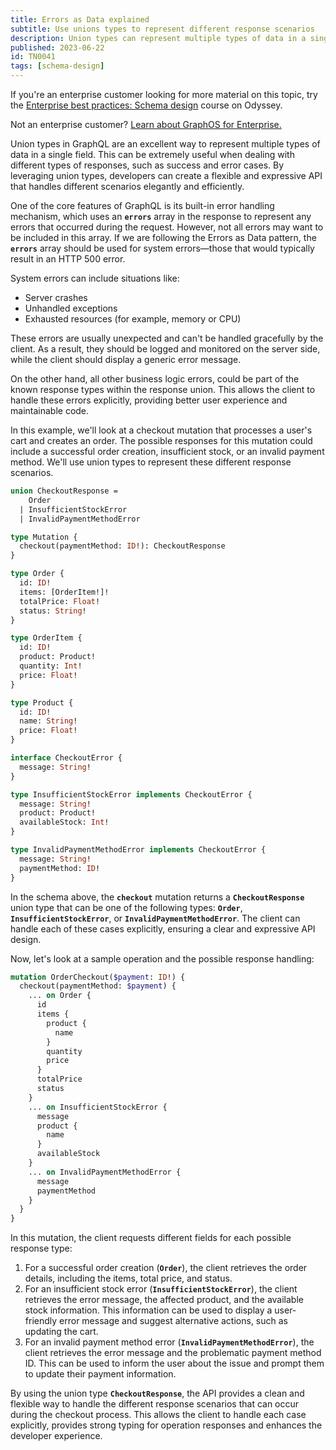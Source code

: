 ```yaml
---
title: Errors as Data explained
subtitle: Use unions types to represent different response scenarios
description: Union types can represent multiple types of data in a single field and can help you handle GraphQL responses with clarity and flexibility.
published: 2023-06-22
id: TN0041
tags: [schema-design]
---
```


<Tip>

If you're an enterprise customer looking for more material on this topic, try the [Enterprise best practices: Schema design](https://www.apollographql.com/tutorials/schema-design-best-practices) course on Odyssey.

Not an enterprise customer? [Learn about GraphOS for Enterprise.](/graphos/enterprise)

</Tip>

Union types in GraphQL are an excellent way to represent multiple types of data in a single field. This can be extremely useful when dealing with different types of responses, such as success and error cases. By leveraging union types, developers can create a flexible and expressive API that handles different scenarios elegantly and efficiently.

One of the core features of GraphQL is its built-in error handling mechanism, which uses an **`errors`** array in the response to represent any errors that occurred during the request. However, not all errors may want to be included in this array. If we are following the Errors as Data pattern, the **`errors`** array should be used for system errors—those that would typically result in an HTTP 500 error.

System errors can include situations like:

- Server crashes
- Unhandled exceptions
- Exhausted resources (for example, memory or CPU)

These errors are usually unexpected and can't be handled gracefully by the client. As a result, they should be logged and monitored on the server side, while the client should display a generic error message.

On the other hand, all other business logic errors, could be part of the known response types within the response union. This allows the client to handle these errors explicitly, providing better user experience and maintainable code.

In this example, we'll look at a checkout mutation that processes a user's cart and creates an order. The possible responses for this mutation could include a successful order creation, insufficient stock, or an invalid payment method. We'll use union types to represent these different response scenarios.

```graphql
union CheckoutResponse =
    Order
  | InsufficientStockError
  | InvalidPaymentMethodError

type Mutation {
  checkout(paymentMethod: ID!): CheckoutResponse
}

type Order {
  id: ID!
  items: [OrderItem!]!
  totalPrice: Float!
  status: String!
}

type OrderItem {
  id: ID!
  product: Product!
  quantity: Int!
  price: Float!
}

type Product {
  id: ID!
  name: String!
  price: Float!
}

interface CheckoutError {
  message: String!
}

type InsufficientStockError implements CheckoutError {
  message: String!
  product: Product!
  availableStock: Int!
}

type InvalidPaymentMethodError implements CheckoutError {
  message: String!
  paymentMethod: ID!
}
```

In the schema above, the **`checkout`** mutation returns a **`CheckoutResponse`** union type that can be one of the following types: **`Order`**, **`InsufficientStockError`**, or **`InvalidPaymentMethodError`**. The client can handle each of these cases explicitly, ensuring a clear and expressive API design.

Now, let's look at a sample operation and the possible response handling:

```graphql
mutation OrderCheckout($payment: ID!) {
  checkout(paymentMethod: $payment) {
    ... on Order {
      id
      items {
        product {
          name
        }
        quantity
        price
      }
      totalPrice
      status
    }
    ... on InsufficientStockError {
      message
      product {
        name
      }
      availableStock
    }
    ... on InvalidPaymentMethodError {
      message
      paymentMethod
    }
  }
}
```

In this mutation, the client requests different fields for each possible response type:

1. For a successful order creation (**`Order`**), the client retrieves the order details, including the items, total price, and status.
2. For an insufficient stock error (**`InsufficientStockError`**), the client retrieves the error message, the affected product, and the available stock information. This information can be used to display a user-friendly error message and suggest alternative actions, such as updating the cart.
3. For an invalid payment method error (**`InvalidPaymentMethodError`**), the client retrieves the error message and the problematic payment method ID. This can be used to inform the user about the issue and prompt them to update their payment information.

By using the union type **`CheckoutResponse`**, the API provides a clean and flexible way to handle the different response scenarios that can occur during the checkout process. This allows the client to handle each case explicitly, provides strong typing for operation responses and enhances the developer experience.

